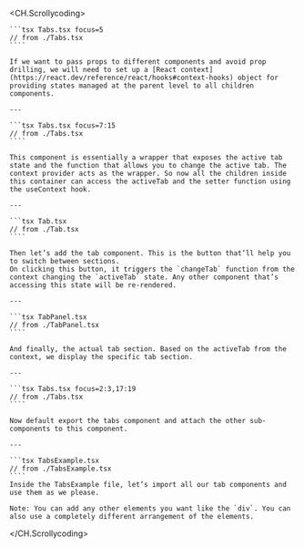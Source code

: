 <CH.Scrollycoding>

    ```tsx Tabs.tsx focus=5
    // from ./Tabs.tsx
    ````

    If we want to pass props to different components and avoid prop drilling, we will need to set up a [React context](https://react.dev/reference/react/hooks#context-hooks) object for providing states managed at the parent level to all children components.

    ---

    ```tsx Tabs.tsx focus=7:15
    // from ./Tabs.tsx
    ````

    This component is essentially a wrapper that exposes the active tab state and the function that allows you to change the active tab. The context provider acts as the wrapper. So now all the children inside this container can access the activeTab and the setter function using the useContext hook.

    ---

    ```tsx Tab.tsx
    // from ./Tab.tsx
    ````

    Then let’s add the tab component. This is the button that’ll help you to switch between sections.
    On clicking this button, it triggers the `changeTab` function from the context changing the `activeTab` state. Any other component that’s accessing this state will be re-rendered.

    ---

    ```tsx TabPanel.tsx
    // from ./TabPanel.tsx
    ````

    And finally, the actual tab section. Based on the activeTab from the context, we display the specific tab section.

    ---

    ```tsx Tabs.tsx focus=2:3,17:19
    // from ./Tabs.tsx
    ````

    Now default export the tabs component and attach the other sub-components to this component.

    ---

    ```tsx TabsExample.tsx
    // from ./TabsExample.tsx
    ````
    Inside the TabsExample file, let’s import all our tab components and use them as we please.

    Note: You can add any other elements you want like the `div`. You can also use a completely different arrangement of the elements.

</CH.Scrollycoding>
